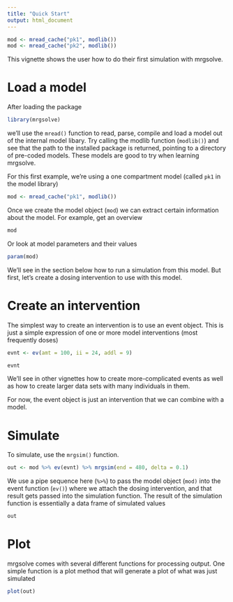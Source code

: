 ```yaml
---
title: "Quick Start"
output: html_document
---
```


```r
mod <- mread_cache("pk1", modlib())
mod <- mread_cache("pk2", modlib())
```

This vignette shows the user how to do their first simulation with mrgsolve.

# Load a model

After loading the package
```r
library(mrgsolve)
```

we'll use the `mread()` function to read, parse, compile and load a model 
out of the internal model libary.  Try calling the modlib function (`modlib()`)
and see that the path to the installed package is returned, pointing to a directory
of pre-coded models.  These models are good to try when learning mrgsolve.  

For this first example, we're using a one compartment model (called `pk1` in the 
model library)

```r
mod <- mread_cache("pk1", modlib())
```

Once we create the model object (`mod`) we can extract certain information 
about the model.  For example, get an overview 

```r
mod
```

Or look at model parameters and their values
```r
param(mod)
```

We'll see in the section below how to run a simulation from this model.  But
first, let's create a dosing intervention to use with this model.

# Create an intervention

The simplest way to create an intervention is to use an event object.  This
is just a simple expression of one or more model interventions (most frequently
doses)

```r
evnt <- ev(amt = 100, ii = 24, addl = 9)
```

```r
evnt
```

We'll see in other vignettes how to create more-complicated events as 
well as how to create larger data sets with many individuals in them.

For now, the event object is just an intervention that we can combine
with a model.

# Simulate

To simulate, use the `mrgsim()` function.
```r
out <- mod %>% ev(evnt) %>% mrgsim(end = 480, delta = 0.1)
```

We use a pipe sequence here (`%>%`) to pass the model object (`mod)`
into the event function (`ev()`) where we attach the dosing intervention, 
and that result gets passed into the simulation function.  The result 
of the simulation function is essentially a data frame of simulated values

```r
out
```

# Plot

mrgsolve comes with several different functions for processing output.  One 
simple function is a plot method that will generate a plot of what was 
just simulated

```r
plot(out)
```






